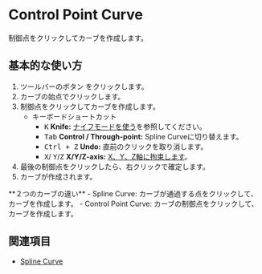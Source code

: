
# Control Point Curve

<Reference shortcut="" command="Control Point Curve" button="ツールバー" />

制御点をクリックしてカーブを作成します。

## 基本的な使い方

1. ツールバーのボタン <ButtonIcon type="button-control-point-curve" /> をクリックします。
2. カーブの始点でクリックします。
3. 制御点をクリックしてカーブを作成します。
   - <Kst>キーボードショートカット</Kst>
      - <kbd>K</kbd> **Knife:** [ナイフモードを使う](/tool/sketching-essentials#use-knife-mode)を参照してください。
      - <kbd>Tab</kbd> **Control / Through-point:** Spline Curveに切り替えます。
      - <kbd>Ctrl + Z</kbd> **Undo:** 直前のクリックを取り消します。
      - <kbd>X</kbd>/ <kbd>Y</kbd>/<kbd>Z</kbd> **X/Y/Z-axis:** [X、Y、Z軸に拘束します](/tool/sketching-essentials#constrain-to-an-axis)。
4. 最後の制御点をクリックしたら、右クリックで確定します。
5. カーブが作成されます。

<Callout type="info" emoji="💡">
**２つのカーブの違い**
- Spline Curve: カーブが通過する点をクリックして、カーブを作成します。
- Control Point Curve: カーブの制御点をクリックして、カーブを作成します。
</Callout>

<VideoPlayer fileName="control-point-curve"/>

## 関連項目
- [Spline Curve](spline-curve)


